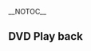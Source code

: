 __NOTOC__
== DVD Play back  ==

{{VSGEntry|DVD Movies don't work or crash|VSG:DVD:Crash|Some DVD movies don't work at all or they crash/freeze to menu or playback}} 

{{VSGEntry|DVD Movies lag|VSG:DVD:Movies lag|DVD movies don't playback smooth (they stutter, lag, etc.)}} 

{{VSGEntry|I Can't play any DVD in Linux|VSG:DVD:Linux|I am unable to play any DVD in Linux. }} 

{{VSGEntry|Playing movies activates standby mode|VSG:DVD:Nvidia|Playback on Debian Linux with nvidia-xconfig activates standby mode}}

<br>

{{VSG}}